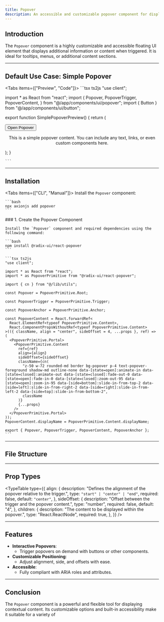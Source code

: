 ```yaml
---
title: Popover
description: An accessible and customizable popover component for displaying additional content on demand.
---
```




## Introduction

The `Popover` component is a highly customizable and accessible floating UI element that displays additional information or content when triggered. It is ideal for tooltips, menus, or additional content sections.

---

## Default Use Case: Simple Popover

<Tabs items={["Preview", "Code"]}>
  <Tab value="Preview" className="m-auto h-auto pb-8 content-center">
    <SimplePopoverPreview />
  </Tab>
  <Tab value="Code" className="w-auto h-auto">
    ```tsx ts2js
    "use client";

import * as React from "react";
import {
  Popover,
  PopoverTrigger,
  PopoverContent,
} from "@/app/components/ui/popover";
import { Button } from "@/app/components/ui/button";

export function SimplePopoverPreview() {
  return (
    <div className="flex justify-center items-center h-64">
      <Popover>
        <PopoverTrigger asChild>
          <Button variant="outline">Open Popover</Button>
        </PopoverTrigger>
        <PopoverContent sideOffset={8} align="center">
          <p className="text-sm">
            This is a simple popover content. You can include any text, links,
            or even custom components here.
          </p>
        </PopoverContent>
      </Popover>
    </div>
  );
}

    ```
  </Tab>
</Tabs>

---

## Installation

<Tabs items={["CLI", "Manual"]}>
  <Tab value="CLI">
    Install the `Popover` component:

    ```bash
    npx axionjs add popover
    ```
  </Tab>
  <Tab value="Manual">
    ### 1. Create the Popover Component

    Install the `Popover` component and required dependencies using the following command:

    ```bash
    npm install @radix-ui/react-popover
    ```

    ```tsx ts2js
    "use client";

    import * as React from "react";
    import * as PopoverPrimitive from "@radix-ui/react-popover";

    import { cn } from "@/lib/utils";

    const Popover = PopoverPrimitive.Root;

    const PopoverTrigger = PopoverPrimitive.Trigger;

    const PopoverAnchor = PopoverPrimitive.Anchor;

    const PopoverContent = React.forwardRef<
      React.ElementRef<typeof PopoverPrimitive.Content>,
      React.ComponentPropsWithoutRef<typeof PopoverPrimitive.Content>
    >(({ className, align = "center", sideOffset = 4, ...props }, ref) => (
      <PopoverPrimitive.Portal>
        <PopoverPrimitive.Content
          ref={ref}
          align={align}
          sideOffset={sideOffset}
          className={cn(
            "z-50 w-72 rounded-md border bg-popover p-4 text-popover-foreground shadow-md outline-none data-[state=open]:animate-in data-[state=closed]:animate-out data-[state=closed]:fade-out-0 data-[state=open]:fade-in-0 data-[state=closed]:zoom-out-95 data-[state=open]:zoom-in-95 data-[side=bottom]:slide-in-from-top-2 data-[side=left]:slide-in-from-right-2 data-[side=right]:slide-in-from-left-2 data-[side=top]:slide-in-from-bottom-2",
            className
          )}
          {...props}
        />
      </PopoverPrimitive.Portal>
    ));
    PopoverContent.displayName = PopoverPrimitive.Content.displayName;

    export { Popover, PopoverTrigger, PopoverContent, PopoverAnchor };
    ```
  </Tab>
</Tabs>

---

## File Structure

<Files>
  <Folder name="app" defaultOpen>
    <Folder name="components">
      <Folder name="ui">
        <File name="popover.tsx" />
      </Folder>
    </Folder>
  </Folder>
  <File name="global.css" />
</Files>

---

## Prop Types

<TypeTable
  type={{
    align: {
      description: "Defines the alignment of the popover relative to the trigger.",
      type: `"start" | "center" | "end"`,
      required: false,
      default: `"center"`,
    },
    sideOffset: {
      description: "Offset between the trigger and the popover content.",
      type: "number",
      required: false,
      default: "4",
    },
    children: {
      description: "The content to be displayed within the popover.",
      type: "React.ReactNode",
      required: true,
    },
  }}
/>

---

## Features

- **Interactive Popovers**:
  - Trigger popovers on demand with buttons or other components.
- **Customizable Positioning**:
  - Adjust alignment, side, and offsets with ease.
- **Accessible**:
  - Fully compliant with ARIA roles and attributes.

---

## Conclusion

The `Popover` component is a powerful and flexible tool for displaying contextual content. Its customizable options and built-in accessibility make it suitable for a variety of
